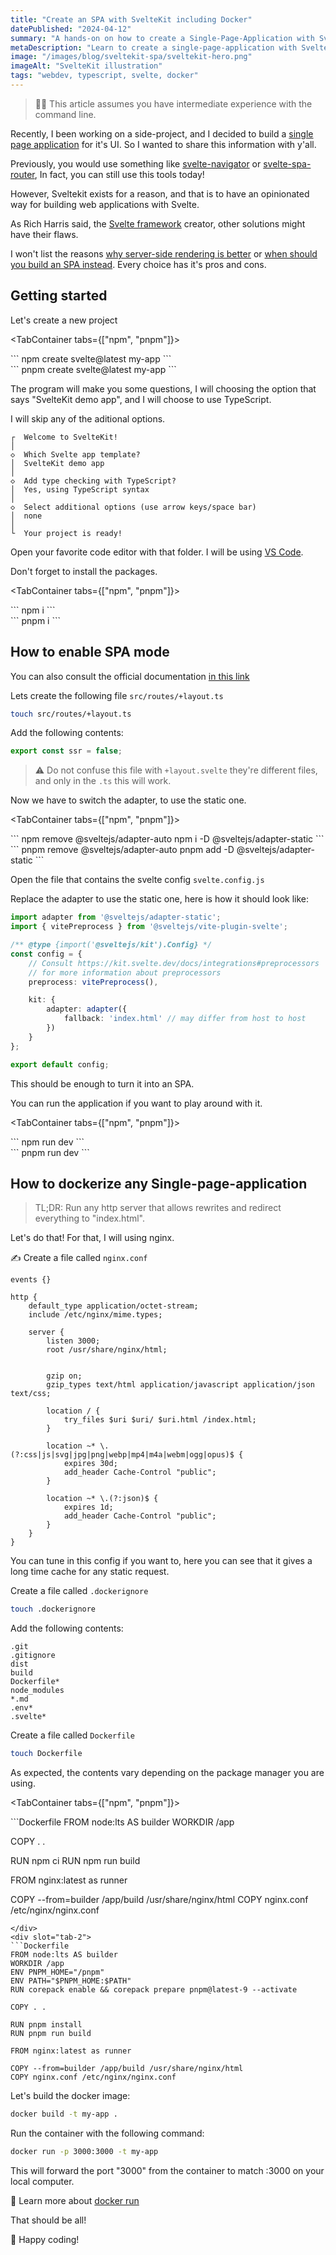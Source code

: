 ```yaml
---
title: "Create an SPA with SvelteKit including Docker"
datePublished: "2024-04-12"
summary: "A hands-on on how to create a Single-Page-Application with SvelteKit"
metaDescription: "Learn to create a single-page-application with SvelteKit, TypeScript and deploy it using Docker"
image: "/images/blog/sveltekit-spa/sveltekit-hero.png"
imageAlt: "SvelteKit illustration"
tags: "webdev, typescript, svelte, docker"
---
```




> 🧑‍💻 This article assumes you have intermediate experience with the command line.

Recently, I been working on a side-project, and I decided to build a [single page application](https://en.wikipedia.org/wiki/Single-page_application) for it's UI. So I wanted to share this information with y'all.

Previously, you would use something like [svelte-navigator](https://www.npmjs.com/package/svelte-navigator) or [svelte-spa-router](https://github.com/ItalyPaleAle/svelte-spa-router), In fact, you can still use this tools today!

However, Sveltekit exists for a reason, and that is to have an opinionated way for building web applications with Svelte.

<Tweet id="https://twitter.com/Rich_Harris/status/1376578502833606658" />

<Tweet id="https://twitter.com/Rich_Harris/status/1376590688717045762" />

As Rich Harris said, the [Svelte framework](https://en.wikipedia.org/wiki/Svelte) creator, other solutions might have their flaws.

I won't list the reasons [why server-side rendering is better](https://www.phind.com/search?q=Why+should+I+avoid+building+a+single-page-application+and+prefer+a+solution+with+server-side+rendering+instead%3F&ignoreSearchResults=false&allowMultiSearch=false) or [when should you build an SPA instead](https://www.phind.com/search?q=When+should+I+prefer+building+a+single-page-application+instead+of+running+a+server+that+provides+SSR.++What+are+it%27s+benefits%3F&ignoreSearchResults=false&allowMultiSearch=false). Every choice has it's pros and cons.

## Getting started

Let's create a new project

<TabContainer tabs={["npm", "pnpm"]}>
<div slot="tab-1">
```
npm create svelte@latest my-app
```
</div>
<div slot="tab-2">
```
pnpm create svelte@latest my-app
```
</div>
</TabContainer>

The program will make you some questions, I will choosing the option that says "SvelteKit demo app", and I will choose to use TypeScript.

I will skip any of the aditional options.

```
┌  Welcome to SvelteKit!
│
◇  Which Svelte app template?
│  SvelteKit demo app
│
◇  Add type checking with TypeScript?
│  Yes, using TypeScript syntax
│
◇  Select additional options (use arrow keys/space bar)
│  none
│
└  Your project is ready!
```

Open your favorite code editor with that folder. I will be using [VS Code](https://code.visualstudio.com/).

Don't forget to install the packages.

<TabContainer tabs={["npm", "pnpm"]}>
<div slot="tab-1">
```
npm i
```
</div>
<div slot="tab-2">
```
pnpm i
```
</div>
</TabContainer>

## How to enable SPA mode

You can also consult the official documentation [in this link](https://kit.svelte.dev/docs/single-page-apps)

Lets create the following file `src/routes/+layout.ts`

```sh
touch src/routes/+layout.ts
```

Add the following contents:

```ts
export const ssr = false;
```

> ⚠ Do not confuse this file with `+layout.svelte` they're different files, and only in the `.ts` this will work.

Now we have to switch the adapter, to use the static one.

<TabContainer tabs={["npm", "pnpm"]}>
<div slot="tab-1">
```
npm remove @sveltejs/adapter-auto
npm i -D @sveltejs/adapter-static
```
</div>
<div slot="tab-2">
```
pnpm remove @sveltejs/adapter-auto
pnpm add -D @sveltejs/adapter-static
```
</div>
</TabContainer>

Open the file that contains the svelte config `svelte.config.js`

Replace the adapter to use the static one, here is how it should look like:

```ts
import adapter from '@sveltejs/adapter-static';
import { vitePreprocess } from '@sveltejs/vite-plugin-svelte';

/** @type {import('@sveltejs/kit').Config} */
const config = {
	// Consult https://kit.svelte.dev/docs/integrations#preprocessors
	// for more information about preprocessors
	preprocess: vitePreprocess(),

	kit: {
		adapter: adapter({
			fallback: 'index.html' // may differ from host to host
		})
	}
};

export default config;
```

This should be enough to turn it into an SPA.

You can run the application if you want to play around with it.

<TabContainer tabs={["npm", "pnpm"]}>
<div slot="tab-1">
```
npm run dev
```
</div>
<div slot="tab-2">
```
pnpm run dev
```
</div>
</TabContainer>

## How to dockerize any Single-page-application

> TL;DR: Run any http server that allows rewrites and redirect everything to "index.html".

Let's do that! For that, I will using nginx.

✍ Create a file called `nginx.conf`

```
events {}

http {
    default_type application/octet-stream;
    include /etc/nginx/mime.types;

    server {
        listen 3000;
        root /usr/share/nginx/html;

        
        gzip on;
        gzip_types text/html application/javascript application/json text/css;

        location / {
            try_files $uri $uri/ $uri.html /index.html;
        }

        location ~* \.(?:css|js|svg|jpg|png|webp|mp4|m4a|webm|ogg|opus)$ {
            expires 30d;
            add_header Cache-Control "public";
        }

        location ~* \.(?:json)$ {
            expires 1d;
            add_header Cache-Control "public";
        }
    }
}
```

You can tune in this config if you want to, here you can see that it gives a long time cache for any static request.

Create a file called `.dockerignore`

```sh
touch .dockerignore
```

Add the following contents:

```
.git
.gitignore
dist
build
Dockerfile*
node_modules
*.md
.env*
.svelte*
```

Create a file called `Dockerfile`
```sh
touch Dockerfile
```

As expected, the contents vary depending on the package manager you are using.

<TabContainer tabs={["npm", "pnpm"]}>
<div slot="tab-1">
```Dockerfile
FROM node:lts AS builder
WORKDIR /app

COPY . .

RUN npm ci
RUN npm run build

FROM nginx:latest as runner

COPY --from=builder /app/build /usr/share/nginx/html
COPY nginx.conf /etc/nginx/nginx.conf
```
</div>
<div slot="tab-2">
```Dockerfile
FROM node:lts AS builder
WORKDIR /app
ENV PNPM_HOME="/pnpm"
ENV PATH="$PNPM_HOME:$PATH"
RUN corepack enable && corepack prepare pnpm@latest-9 --activate

COPY . .

RUN pnpm install
RUN pnpm run build

FROM nginx:latest as runner

COPY --from=builder /app/build /usr/share/nginx/html
COPY nginx.conf /etc/nginx/nginx.conf
```
</div>
</TabContainer>

Let's build the docker image:

```sh
docker build -t my-app .
```

Run the container with the following command:

```sh
docker run -p 3000:3000 -t my-app
```

This will forward the port "3000" from the container to match :3000 on your local computer.

🧠 Learn more about [docker run](https://docs.docker.com/reference/cli/docker/container/run/)

That should be all!

👋 Happy coding!

